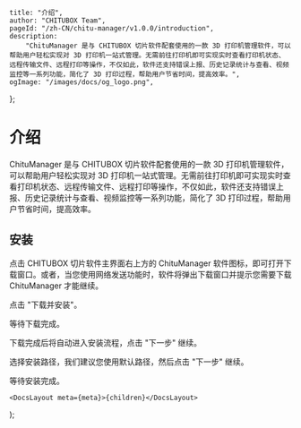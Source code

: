 
	title: "介绍",
	author: "CHITUBOX Team",
	pageId: "/zh-CN/chitu-manager/v1.0.0/introduction",
	description:
		"ChituManager 是与 CHITUBOX 切片软件配套使用的一款 3D 打印机管理软件，可以帮助用户轻松实现对 3D 打印机一站式管理。无需前往打印机即可实现实时查看打印机状态、远程传输文件、远程打印等操作，不仅如此，软件还支持错误上报、历史记录统计与查看、视频监控等一系列功能，简化了 3D 打印过程，帮助用户节省时间，提高效率。",
	ogImage: "/images/docs/og_logo.png",
};

# 介绍

ChituManager 是与 CHITUBOX 切片软件配套使用的一款 3D 打印机管理软件，可以帮助用户轻松实现对 3D 打印机一站式管理。无需前往打印机即可实现实时查看打印机状态、远程传输文件、远程打印等操作，不仅如此，软件还支持错误上报、历史记录统计与查看、视频监控等一系列功能，简化了 3D 打印过程，帮助用户节省时间，提高效率。

## 安装

点击 CHITUBOX 切片软件主界面右上方的 ChituManager 软件图标，即可打开下载窗口。或者，当您使用网络发送功能时，软件将弹出下载窗口并提示您需要下载 ChituManager 才能继续。

<ImageContainer>
	<AntdImage
		src={
			"/images/docs/zh-CN/chitu-manager/001-installation-windows-step1.png"
		}
		style={{ maxWidth: "600px" }}
	/>
</ImageContainer>

点击 "下载并安装"。

<ImageContainer>
	<AntdImage
		src={
			"/images/docs/zh-CN/chitu-manager/001-installation-windows-step2.png"
		}
		style={{ maxWidth: "600px" }}
	/>
</ImageContainer>

等待下载完成。

<ImageContainer>
	<AntdImage
		src={
			"/images/docs/zh-CN/chitu-manager/001-installation-windows-step3.png"
		}
		style={{ maxWidth: "600px" }}
	/>
</ImageContainer>

下载完成后将自动进入安装流程，点击 "下一步" 继续。

<ImageContainer>
	<AntdImage
		src={
			"/images/docs/zh-CN/chitu-manager/001-installation-windows-step4.png"
		}
		style={{ maxWidth: "600px" }}
	/>
</ImageContainer>

选择安装路径，我们建议您使用默认路径，然后点击 "下一步" 继续。

<ImageContainer>
	<AntdImage
		src={
			"/images/docs/zh-CN/chitu-manager/001-installation-windows-step5.png"
		}
		style={{ maxWidth: "600px" }}
	/>
</ImageContainer>

等待安装完成。

	<DocsLayout meta={meta}>{children}</DocsLayout>
);
